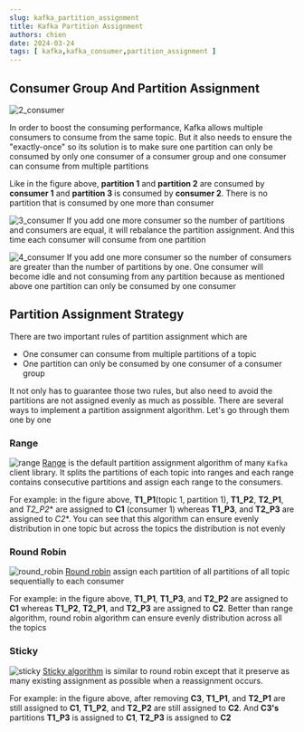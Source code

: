 ```yaml
---
slug: kafka_partition_assignment
title: Kafka Partition Assignment
authors: chien
date: 2024-03-24
tags: [ kafka,kafka_consumer,partition_assignment ]
---
```


## Consumer Group And Partition Assignment

![2_consumer](./2_consumer.png)

In order to boost the consuming performance, Kafka allows multiple consumers to
consume from the same topic. But it also needs to ensure the "exactly-once" so
its solution is to make sure one partition can only be consumed by only one
consumer of a consumer group and one consumer can consume from multiple partitions

Like in the figure above, **partition 1** and **partition 2** are consumed by
**consumer 1** and **partition 3** is consumed by **consumer 2**. There is no
partition that is consumed by one more than consumer

![3_consumer](./3_consumer.png)
If you add one more consumer so the number of partitions and consumers are
equal, it will rebalance the partition assignment. And this time each consumer
will consume from one partition

![4_consumer](./4_consumer.png)
If you add one more consumer so the number of consumers are greater than the
number of partitions by one. One consumer will become idle and not consuming
from any partition because as mentioned above one partition can only be consumed
by one consumer

## Partition Assignment Strategy
There are two important rules of partition assignment which are
- One consumer can consume from multiple partitions of a topic
- One partition can only be consumed by one consumer of a consumer group

It not only has to guarantee those two rules, but also need to avoid the
partitions are not assigned evenly as much as possible. There are several ways
to implement a partition assignment algorithm. Let's go through them one by one
### Range

![range](./range.png)
[Range](https://kafka.apache.org/0110/javadoc/org/apache/kafka/clients/consumer/RangeAssignor.html)
is the default partition assignment algorithm of many `Kafka` client library.
It splits the partitions of each topic into ranges and each range contains
consecutive partitions and assign each range to the consumers.

For example: in the figure above, **T1_P1**(topic 1, partition 1), **T1_P2**,
**T2_P1**, and *T2_P2** are assigned to **C1** (consumer 1) whereas **T1_P3**,
and **T2_P3** are assigned to *C2**. You can see that this algorithm can ensure
evenly distribution in one topic but across the topics the distribution is not
evenly
### Round Robin
![round_robin](./round_robin.png)
[Round robin](https://kafka.apache.org/0110/javadoc/org/apache/kafka/clients/consumer/RoundRobinAssignor.html) assign each partition of all partitions of all topic sequentially to each consumer


For example: in the figure above, **T1_P1**, **T1_P3**, and **T2_P2** are
assigned to **C1** whereas **T1_P2**, **T2_P1**, and **T2_P3** are assigned to
**C2**. Better than range algorithm, round robin algorithm can ensure evenly
distribution across all the topics

### Sticky
![sticky](./sticky.png)
[Sticky algorithm](https://kafka.apache.org/0110/javadoc/org/apache/kafka/clients/consumer/StickyAssignor.html) 
is similar to round robin except that it preserve as many existing assignment as
possible when a reassignment occurs.

For example: in the figure above, after removing **C3**, **T1_P1**, and
**T2_P1** are still assigned to **C1**, **T1_P2**, and **T2_P2** are still
assigned to **C2**. And **C3's** partitions **T1_P3** is assigned to **C1**,
**T2_P3** is assigned to **C2**

